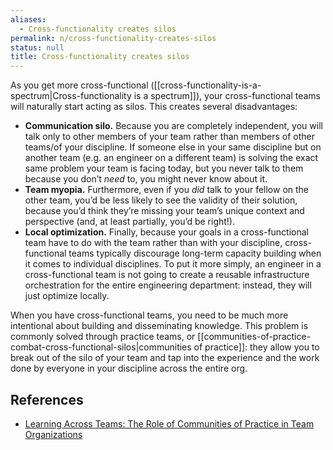```yaml
---
aliases:
  - Cross-functionality creates silos
permalink: n/cross-functionality-creates-silos
status: null
title: Cross-functionality creates silos
---
```

As you get more cross-functional ([[cross-functionality-is-a-spectrum|Cross-functionality is a spectrum]]), your cross-functional teams will naturally start acting as silos. This creates several disadvantages:

- **Communication silo.** Because you are completely independent, you will talk only to other members of your team rather than members of other teams/of your discipline. If someone else in your same discipline but on another team (e.g. an engineer on a different team) is solving the exact same problem your team is facing today, but you never talk to them because you don’t _need_ to, you might never know about it.
- **Team myopia.** Furthermore, even if you _did_ talk to your fellow on the other team, you’d be less likely to see the validity of their solution, because you’d think they’re missing your team’s unique context and perspective (and, at least partially, you’d be right!).
- **Local optimization.** Finally, because your goals in a cross-functional team have to do with the team rather than with your discipline, cross-functional teams typically discourage long-term capacity building when it comes to individual disciplines. To put it more simply, an engineer in a cross-functional team is not going to create a reusable infrastructure orchestration for the entire engineering department: instead, they will just optimize locally.

When you have cross-functional teams, you need to be much more intentional about building and disseminating knowledge. This problem is commonly solved through practice teams, or [[communities-of-practice-combat-cross-functional-silos|communities of practice]]: they allow you to break out of the silo of your team and tap into the experience and the work done by everyone in your discipline across the entire org.

## References

- [Learning Across Teams: The Role of Communities of Practice in Team Organizations](https://nickols.us/Learning.pdf)
